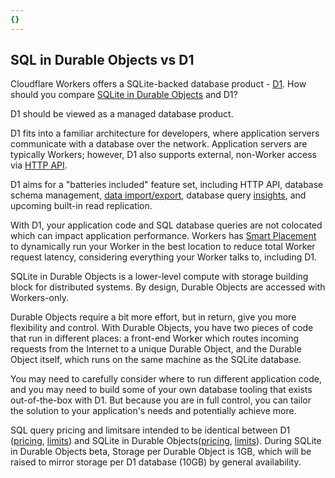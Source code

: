```yaml
---
{}
---
```


## SQL in Durable Objects vs D1

Cloudflare Workers offers a SQLite-backed database product - [D1](/d1/). How should you compare [SQLite in Durable Objects](durable-objects/best-practices/access-durable-objects-storage/#sql-storage) and D1?

D1 should be viewed as a managed database product. 

D1 fits into a familiar architecture for developers, where application servers communicate with a database over the network. Application servers are typically Workers; however, D1 also supports external, non-Worker access via [HTTP API](https://developers.cloudflare.com/api/operations/cloudflare-d1-create-database). 

D1 aims for a "batteries included" feature set, including HTTP API, database schema management, [data import/export](/d1/build-with-d1/import-export-data/), database query [insights](/d1/observability/metrics-analytics/#query-insights), and upcoming built-in read replication. 

With D1, your application code and SQL database queries are not colocated which can impact application performance. Workers has [Smart Placement](/workers/configuration/smart-placement/#_top) to dynamically run your Worker in the best location to reduce total Worker request latency, considering everything your Worker talks to, including D1.

SQLite in Durable Objects is a lower-level compute with storage building block for distributed systems. By design, Durable Objects are accessed with Workers-only.

Durable Objects require a bit more effort, but in return, give you more flexibility and control. With Durable Objects, you have two pieces of code that run in different places: a front-end Worker which routes incoming requests from the Internet to a unique Durable Object, and the Durable Object itself, which runs on the same machine as the SQLite database. 
 
You may need to carefully consider where to run different application code, and you may need to build some of your own database tooling that exists out-of-the-box with D1. But because you are in full control, you can tailor the solution to your application's needs and potentially achieve more.

SQL query pricing and limitsare intended to be identical between D1 ([pricing](/d1/platform/pricing/), [limits](/d1/platform/limits/)) and SQLite in Durable Objects([pricing](/durable-objects/platform/pricing/#sql-storage-billing), [limits](/durable-objects/platform/limits/)). During SQLite in Durable Objects beta, Storage per Durable Object is 1GB, which will be raised to mirror storage per D1 database (10GB) by general availability.